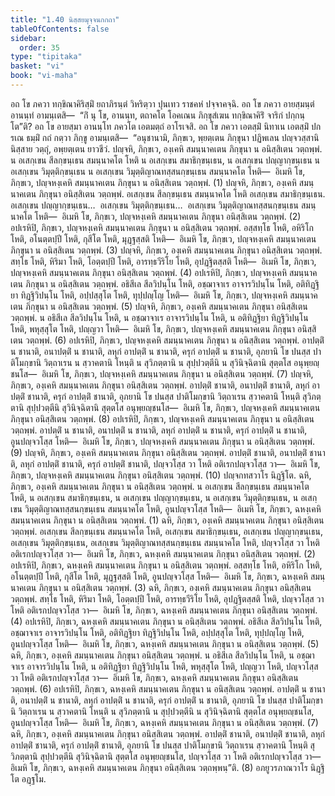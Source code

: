 ```yaml
---
title: "1.40 นิสฺสยมุจฺจนกกถา"
tableOfContents: false
sidebar:
  order: 35
type: "tipitaka"
basket: "vi"
book: "vi-maha"
---
```



<DynamicBreadcrumb />

<Division number="103" book="vi-maha">

<Paragraph number="444" book="vi-maha">
อถ โข ภควา ทกฺขิณาคิริสฺมิํ ยถาภิรนฺตํ วิหริตฺวา ปุนเทว ราชคหํ ปจฺจาคจฺฉิ. อถ โข ภควา อายสฺมนฺตํ อานนฺทํ อามนฺเตสิ—  “กิํ นุ โข, อานนฺท, ตถาคโต โอคเณน ภิกฺขุสํเฆน ทกฺขิณาคิริํ จาริกํ ปกฺกนฺโต”ติ? อถ โข อายสฺมา อานนฺโท ภควโต เอตมตฺถํ อาโรเจสิ. อถ โข ภควา เอตสฺมิํ นิทาเน เอตสฺมิํ ปกรเณ ธมฺมิํ กถํ กตฺวา ภิกฺขู อามนฺเตสิ—  “อนุชานามิ, ภิกฺขเว, พฺยตฺเตน ภิกฺขุนา ปฏิพเลน ปญฺจวสฺสานิ นิสฺสาย วตฺถุํ, อพฺยตฺเตน ยาวชีวํ.
</Paragraph>

<Paragraph number="445" book="vi-maha">
ปญฺจหิ, ภิกฺขเว, องฺเคหิ สมนฺนาคเตน ภิกฺขุนา น อนิสฺสิเตน วตฺถพฺพํ. น อเสกฺเขน สีลกฺขนฺเธน สมนฺนาคโต โหติ น อเสกฺเขน สมาธิกฺขนฺเธน, น อเสกฺเขน ปญฺญากฺขนฺเธน น อเสกฺเขน วิมุตฺติกฺขนฺเธน น อเสกฺเขน วิมุตฺติญาณทสฺสนกฺขนฺเธน สมนฺนาคโต โหติ—  อิเมหิ โข, ภิกฺขเว, ปญฺจหงฺเคหิ สมนฺนาคเตน ภิกฺขุนา น อนิสฺสิเตน วตฺถพฺพํ. (1)
</Paragraph>

<Paragraph number="446" book="vi-maha">
ปญฺจหิ, ภิกฺขเว, องฺเคหิ สมนฺนาคเตน ภิกฺขุนา อนิสฺสิเตน วตฺถพฺพํ. อเสกฺเขน สีลกฺขนฺเธน สมนฺนาคโต โหติ อเสกฺเขน สมาธิกฺขนฺเธน. อเสกฺเขน ปญฺญากฺขนฺเธน…  อเสกฺเขน วิมุตฺติกฺขนฺเธน…  อเสกฺเขน วิมุตฺติญาณทสฺสนกฺขนฺเธน สมนฺนาคโต โหติ—  อิเมหิ โข, ภิกฺขเว, ปญฺจหงฺเคหิ สมนฺนาคเตน ภิกฺขุนา อนิสฺสิเตน วตฺถพฺพํ. (2)
</Paragraph>

<Paragraph number="447" book="vi-maha">
อปเรหิปิ, ภิกฺขเว, ปญฺจหงฺเคหิ สมนฺนาคเตน ภิกฺขุนา น อนิสฺสิเตน วตฺถพฺพํ. อสฺสทฺโธ โหติ, อหิริโก โหติ, อโนตฺตปฺปี โหติ, กุสีโต โหติ, มุฏฺฐสฺสติ โหติ—  อิเมหิ โข, ภิกฺขเว, ปญฺจหงฺเคหิ สมนฺนาคเตน ภิกฺขุนา น อนิสฺสิเตน วตฺถพฺพํ. (3)
</Paragraph>

<Paragraph number="448" book="vi-maha">
ปญฺจหิ, ภิกฺขเว, องฺเคหิ สมนฺนาคเตน ภิกฺขุนา อนิสฺสิเตน วตฺถพฺพํ. สทฺโธ โหติ, หิริมา โหติ, โอตฺตปฺปี โหติ, อารทฺธวีริโย โหติ, อุปฏฺฐิตสฺสติ โหติ—  อิเมหิ โข, ภิกฺขเว, ปญฺจหงฺเคหิ สมนฺนาคเตน ภิกฺขุนา อนิสฺสิเตน วตฺถพฺพํ. (4)
</Paragraph>

<Paragraph number="449" book="vi-maha">
อปเรหิปิ, ภิกฺขเว, ปญฺจหงฺเคหิ สมนฺนาคเตน ภิกฺขุนา น อนิสฺสิเตน วตฺถพฺพํ. อธิสีเล สีลวิปนฺโน โหติ, อชฺฌาจาเร อาจารวิปนฺโน โหติ, อติทิฏฺฐิยา ทิฏฺฐิวิปนฺโน โหติ, อปฺปสฺสุโต โหติ, ทุปฺปญฺโญ โหติ—  อิเมหิ โข, ภิกฺขเว, ปญฺจหงฺเคหิ สมนฺนาคเตน ภิกฺขุนา น อนิสฺสิเตน วตฺถพฺพํ. (5)
</Paragraph>

<Paragraph number="450" book="vi-maha">
ปญฺจหิ, ภิกฺขเว, องฺเคหิ สมนฺนาคเตน ภิกฺขุนา อนิสฺสิเตน วตฺถพฺพํ. น อธิสีเล สีลวิปนฺโน โหติ, น อชฺฌาจาเร อาจารวิปนฺโน โหติ, น อติทิฏฺฐิยา ทิฏฺฐิวิปนฺโน โหติ, พหุสฺสุโต โหติ, ปญฺญวา โหติ—  อิเมหิ โข, ภิกฺขเว, ปญฺจหงฺเคหิ สมนฺนาคเตน ภิกฺขุนา อนิสฺสิเตน วตฺถพฺพํ. (6)
</Paragraph>

<Paragraph number="451" book="vi-maha">
อปเรหิปิ, ภิกฺขเว, ปญฺจหงฺเคหิ สมนฺนาคเตน ภิกฺขุนา น อนิสฺสิเตน วตฺถพฺพํ. อาปตฺติํ น ชานาติ, อนาปตฺติํ น ชานาติ, ลหุกํ อาปตฺติํ น ชานาติ, ครุกํ อาปตฺติํ น ชานาติ, อุภยานิ โข ปนสฺส ปาติโมกฺขานิ วิตฺถาเรน น สฺวาคตานิ โหนฺติ น สุวิภตฺตานิ น สุปฺปวตฺตีนิ น สุวินิจฺฉิตานิ สุตฺตโส อนุพฺยญฺชนโส—  อิเมหิ โข, ภิกฺขเว, ปญฺจหงฺเคหิ สมนฺนาคเตน ภิกฺขุนา น อนิสฺสิเตน วตฺถพฺพํ. (7)
</Paragraph>

<Paragraph number="452" book="vi-maha">
ปญฺจหิ, ภิกฺขเว, องฺเคหิ สมนฺนาคเตน ภิกฺขุนา อนิสฺสิเตน วตฺถพฺพํ. อาปตฺติํ ชานาติ, อนาปตฺติํ ชานาติ, ลหุกํ อาปตฺติํ ชานาติ, ครุกํ อาปตฺติํ ชานาติ, อุภยานิ โข ปนสฺส ปาติโมกฺขานิ วิตฺถาเรน สฺวาคตานิ โหนฺติ สุวิภตฺตานิ สุปฺปวตฺตีนิ สุวินิจฺฉิตานิ สุตฺตโส อนุพฺยญฺชนโส—  อิเมหิ โข, ภิกฺขเว, ปญฺจหงฺเคหิ สมนฺนาคเตน ภิกฺขุนา อนิสฺสิเตน วตฺถพฺพํ. (8)
</Paragraph>

<Paragraph number="453" book="vi-maha">
อปเรหิปิ, ภิกฺขเว, ปญฺจหงฺเคหิ สมนฺนาคเตน ภิกฺขุนา น อนิสฺสิเตน วตฺถพฺพํ. อาปตฺติํ น ชานาติ, อนาปตฺติํ น ชานาติ, ลหุกํ อาปตฺติํ น ชานาติ, ครุกํ อาปตฺติํ น ชานาติ, อูนปญฺจวโสฺส โหติ—  อิเมหิ โข, ภิกฺขเว, ปญฺจหงฺเคหิ สมนฺนาคเตน ภิกฺขุนา น อนิสฺสิเตน วตฺถพฺพํ. (9)
</Paragraph>

<Paragraph number="454" book="vi-maha">
ปญฺจหิ, ภิกฺขเว, องฺเคหิ สมนฺนาคเตน ภิกฺขุนา อนิสฺสิเตน วตฺถพฺพํ. อาปตฺติํ ชานาติ, อนาปตฺติํ ชานาติ, ลหุกํ อาปตฺติํ ชานาติ, ครุกํ อาปตฺติํ ชานาติ, ปญฺจวโสฺส วา โหติ อติเรกปญฺจวโสฺส วา—  อิเมหิ โข, ภิกฺขเว, ปญฺจหงฺเคหิ สมนฺนาคเตน ภิกฺขุนา อนิสฺสิเตน วตฺถพฺพํ. (10)

</Paragraph>
</Division>

<Paragraph number="455" type="center" book="vi-maha">
ปญฺจกทสวาโร นิฏฺฐิโต.


</Paragraph>

<Division number="104" book="vi-maha">

<Paragraph number="456" book="vi-maha">
ฉหิ, ภิกฺขเว, องฺเคหิ สมนฺนาคเตน ภิกฺขุนา น อนิสฺสิเตน วตฺถพฺพํ. น อเสกฺเขน สีลกฺขนฺเธน สมนฺนาคโต โหติ, น อเสกฺเขน สมาธิกฺขนฺเธน, น อเสกฺเขน ปญฺญากฺขนฺเธน, น อเสกฺเขน วิมุตฺติกฺขนฺเธน, น อเสกฺเขน วิมุตฺติญาณทสฺสนกฺขนฺเธน สมนฺนาคโต โหติ, อูนปญฺจวโสฺส โหติ—  อิเมหิ โข, ภิกฺขเว, ฉหงฺเคหิ สมนฺนาคเตน ภิกฺขุนา น อนิสฺสิเตน วตฺถพฺพํ. (1)
</Paragraph>

<Paragraph number="457" book="vi-maha">
ฉหิ, ภิกฺขเว, องฺเคหิ สมนฺนาคเตน ภิกฺขุนา อนิสฺสิเตน วตฺถพฺพํ. อเสกฺเขน สีลกฺขนฺเธน สมนฺนาคโต โหติ, อเสกฺเขน สมาธิกฺขนฺเธน, อเสกฺเขน ปญฺญากฺขนฺเธน, อเสกฺเขน วิมุตฺติกฺขนฺเธน, อเสกฺเขน วิมุตฺติญาณทสฺสนกฺขนฺเธน สมนฺนาคโต โหติ, ปญฺจวโสฺส วา โหติ อติเรกปญฺจวโสฺส วา—  อิเมหิ โข, ภิกฺขเว, ฉหงฺเคหิ สมนฺนาคเตน ภิกฺขุนา อนิสฺสิเตน วตฺถพฺพํ. (2)
</Paragraph>

<Paragraph number="458" book="vi-maha">
อปเรหิปิ, ภิกฺขเว, ฉหงฺเคหิ สมนฺนาคเตน ภิกฺขุนา น อนิสฺสิเตน วตฺถพฺพํ. อสฺสทฺโธ โหติ, อหิริโก โหติ, อโนตฺตปฺปี โหติ, กุสีโต โหติ, มุฏฺฐสฺสติ โหติ, อูนปญฺจวโสฺส โหติ—  อิเมหิ โข, ภิกฺขเว, ฉหงฺเคหิ สมนฺนาคเตน ภิกฺขุนา น อนิสฺสิเตน วตฺถพฺพํ. (3)
</Paragraph>

<Paragraph number="459" book="vi-maha">
ฉหิ, ภิกฺขเว, องฺเคหิ สมนฺนาคเตน ภิกฺขุนา อนิสฺสิเตน วตฺถพฺพํ. สทฺโธ โหติ, หิริมา โหติ, โอตฺตปฺปี โหติ, อารทฺธวีริโย โหติ, อุปฏฺฐิตสฺสติ โหติ, ปญฺจวโสฺส วา โหติ อติเรกปญฺจวโสฺส วา—  อิเมหิ โข, ภิกฺขเว, ฉหงฺเคหิ สมนฺนาคเตน ภิกฺขุนา อนิสฺสิเตน วตฺถพฺพํ. (4)
</Paragraph>

<Paragraph number="460" book="vi-maha">
อปเรหิปิ, ภิกฺขเว, ฉหงฺเคหิ สมนฺนาคเตน ภิกฺขุนา น อนิสฺสิเตน วตฺถพฺพํ. อธิสีเล สีลวิปนฺโน โหติ, อชฺฌาจาเร อาจารวิปนฺโน โหติ, อติทิฏฺฐิยา ทิฏฺฐิวิปนฺโน โหติ, อปฺปสฺสุโต โหติ, ทุปฺปญฺโญ โหติ, อูนปญฺจวโสฺส โหติ—  อิเมหิ โข, ภิกฺขเว, ฉหงฺเคหิ สมนฺนาคเตน ภิกฺขุนา น อนิสฺสิเตน วตฺถพฺพํ. (5)
</Paragraph>

<Paragraph number="461" book="vi-maha">
ฉหิ, ภิกฺขเว, องฺเคหิ สมนฺนาคเตน ภิกฺขุนา อนิสฺสิเตน วตฺถพฺพํ. น อธิสีเล สีลวิปนฺโน โหติ, น อชฺฌาจาเร อาจารวิปนฺโน โหติ, น อติทิฏฺฐิยา ทิฏฺฐิวิปนฺโน โหติ, พหุสฺสุโต โหติ, ปญฺญวา โหติ, ปญฺจวโสฺส วา โหติ อติเรกปญฺจวโสฺส วา—  อิเมหิ โข, ภิกฺขเว, ฉหงฺเคหิ สมนฺนาคเตน ภิกฺขุนา อนิสฺสิเตน วตฺถพฺพํ. (6)
</Paragraph>

<Paragraph number="462" book="vi-maha">
อปเรหิปิ, ภิกฺขเว, ฉหงฺเคหิ สมนฺนาคเตน ภิกฺขุนา น อนิสฺสิเตน วตฺถพฺพํ. อาปตฺติํ น ชานาติ, อนาปตฺติํ น ชานาติ, ลหุกํ อาปตฺติํ น ชานาติ, ครุกํ อาปตฺติํ น ชานาติ, อุภยานิ โข ปนสฺส ปาติโมกฺขานิ วิตฺถาเรน น สฺวาคตานิ โหนฺติ น สุวิภตฺตานิ น สุปฺปวตฺตีนิ น สุวินิจฺฉิตานิ สุตฺตโส อนุพฺยญฺชนโส, อูนปญฺจวโสฺส โหติ—  อิเมหิ โข, ภิกฺขเว, ฉหงฺเคหิ สมนฺนาคเตน ภิกฺขุนา น อนิสฺสิเตน วตฺถพฺพํ. (7)
</Paragraph>

<Paragraph number="463" book="vi-maha">
ฉหิ, ภิกฺขเว, องฺเคหิ สมนฺนาคเตน ภิกฺขุนา อนิสฺสิเตน วตฺถพฺพํ. อาปตฺติํ ชานาติ, อนาปตฺติํ ชานาติ, ลหุกํ อาปตฺติํ ชานาติ, ครุกํ อาปตฺติํ ชานาติ, อุภยานิ โข ปนสฺส ปาติโมกฺขานิ วิตฺถาเรน สฺวาคตานิ โหนฺติ สุวิภตฺตานิ สุปฺปวตฺตีนิ สุวินิจฺฉิตานิ สุตฺตโส อนุพฺยญฺชนโส, ปญฺจวโสฺส วา โหติ อติเรกปญฺจวโสฺส วา—  อิเมหิ โข, ภิกฺขเว, ฉหงฺเคหิ สมนฺนาคเตน ภิกฺขุนา อนิสฺสิเตน วตฺถพฺพนฺ”ติ. (8)

</Paragraph>
</Division>

<Paragraph number="464" type="center" book="vi-maha">
อภยูวรภาณวาโร นิฏฺฐิโต อฏฺฐโม.
</Paragraph>